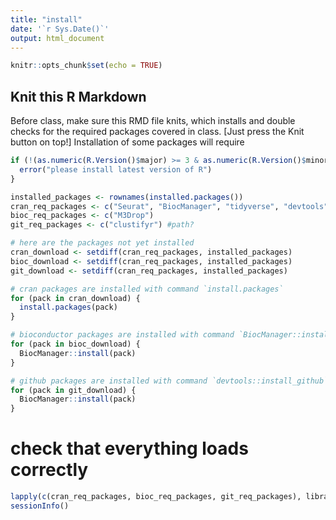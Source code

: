 ```yaml
---
title: "install"
date: '`r Sys.Date()`'
output: html_document
---
```


```r
knitr::opts_chunk$set(echo = TRUE)
```

## Knit this R Markdown
Before class, make sure this RMD file knits, which installs and double checks for the required packages covered in class. [Just press the Knit button on top!] Installation of some packages will require 
```r
if (!(as.numeric(R.Version()$major) >= 3 & as.numeric(R.Version()$minor >= 5))) {
  error("please install latest version of R")
}
```


```r
installed_packages <- rownames(installed.packages())
cran_req_packages <- c("Seurat", "BiocManager", "tidyverse", "devtools")
bioc_req_packages <- c("M3Drop")
git_req_packages <- c("clustifyr") #path?

# here are the packages not yet installed
cran_download <- setdiff(cran_req_packages, installed_packages)
bioc_download <- setdiff(cran_req_packages, installed_packages)
git_download <- setdiff(cran_req_packages, installed_packages)

# cran packages are installed with command `install.packages`
for (pack in cran_download) {
  install.packages(pack)
}

# bioconductor packages are installed with command `BiocManager::install`
for (pack in bioc_download) {
  BiocManager::install(pack)
}

# github packages are installed with command `devtools::install_github`
for (pack in git_download) {
  BiocManager::install(pack)
}
```

# check that everything loads correctly
```r
lapply(c(cran_req_packages, bioc_req_packages, git_req_packages), library, character.only = TRUE)
sessionInfo()
```



